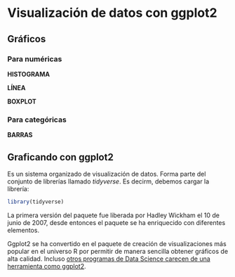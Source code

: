 # Visualización de datos con ggplot2


## Gráficos



### Para numéricas

**HISTOGRAMA**





**LÍNEA**







**BOXPLOT**







### Para categóricas

**BARRAS**


## Graficando con ggplot2

Es un sistema organizado de visualización de datos. Forma parte del conjunto de librerías llamado *tidyverse*. Es decirm, debemos cargar la librería:

```r
library(tidyverse)
```


La primera versión del paquete fue liberada por Hadley Wickham el 10 de junio de 2007, desde entonces el paquete se ha enriquecido con diferentes elementos. 

Ggplot2 se ha convertido en el paquete de creación de visualizaciones más popular en el universo R por permitir de manera sencilla obtener gráficos de alta calidad. Incluso [otros programas de Data Science carecen de una herramienta como ggplot2](https://towardsdatascience.com/how-to-use-ggplot2-in-python-74ab8adec129).
